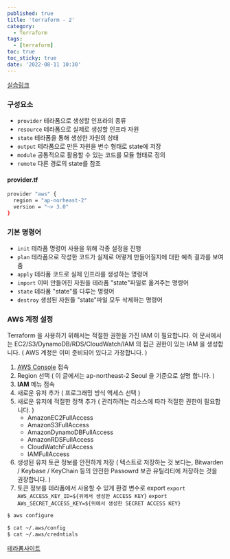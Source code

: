 ```yaml
---
published: true
title: 'terraform - 2'
category:
  - Terraform
tags:
  - [terraform]
toc: true
toc_sticky: true
date: '2022-08-11 10:30'
---
```


[실습링크](https://terraform101.inflearn.devopsart.dev/preparation/aws-configure/)

### 구성요소

- `provider` 테라폼으로 생성할 인프라의 종류
- `resource` 테라폼으로 실제로 생성할 인프라 자원
- `state` 테라폼을 통해 생성한 자원의 상태
- `output` 테라폼으로 만든 자원을 변수 형태로 state에 저장
- `module` 공통적으로 활용할 수 있는 코드를 모듈 형태로 정의
- `remote` 다른 경로의 state를 참조

#### provider.tf

```bash
provider "aws" {
  region = "ap-norheast-2"
  version = "~> 3.0"
}
```

### 기본 명령어

- `init` 테라폼 명령어 사용을 위해 각종 설정을 진행
- `plan` 테라폼으로 작성한 코드가 실제로 어떻게 만들어질지에 대한 예측 결과를 보여줌
- `apply` 테라폼 코드로 실제 인프라를 생성하는 명령어
- `import` 이미 만들어진 자원을 테라폼 "state"파일로 옮겨주는 명령어
- `state` 테라폼 "state"를 다루는 명령어
- `destroy` 생성된 자원들 "state"파일 모두 삭제하는 명령어

### AWS 계정 설정

Terraform 을 사용하기 위해서는 적절한 권한을 가진 IAM 이 필요합니다.
이 문서에서는 EC2/S3/DynamoDB/RDS/CloudWatch/IAM 의 접근 권한이 있는 IAM 을 생성합니다. ( AWS 계정은 이미 준비되어 있다고 가정합니다. )

1. [AWS Console](https://aws.amazon.com/ko/console/) 접속
2. Region 선택 ( 이 글에서는 ap-northeast-2 Seoul 을 기준으로 설명 합니다. )
3. **IAM** 메뉴 접속
4. 새로운 유저 추가 ( 프로그래밍 방식 액세스 선택 )
5. 새로운 유저에 적절한 정책 추가 ( 관리하려는 리소스에 따라 적절한 권한이 필요합니다. )
   - AmazonEC2FullAccess
   - AmazonS3FullAccess
   - AmazonDynamoDBFullAccess
   - AmazonRDSFullAccess
   - CloudWatchFullAccess
   - IAMFullAccess
6. 생성된 유저 토큰 정보를 안전하게 저장 ( 텍스트로 저장하는 것 보다는, Bitwarden / Keybase / KeyChain 등의 안전한 Passowrd 보관 유틸리티에 저장하는 것을 권장합니다. )
7. 토큰 정보를 테라폼에서 사용할 수 있게 환경 변수로 export
   `export AWS_ACCESS_KEY_ID=${위에서 생성한 ACCESS KEY}`
   `export AWs_SECRET_ACCESS_KEY=${위에서 생성한 SECRET ACCESS KEY}`

```bash
$ aws configure

$ cat ~/.aws/config
$ cat ~/.aws/credntials
```

[테라폼사이트](https://registry.terraform.io/providers/hashicorp/aws/latest/docs/resources/s3_bucket)
